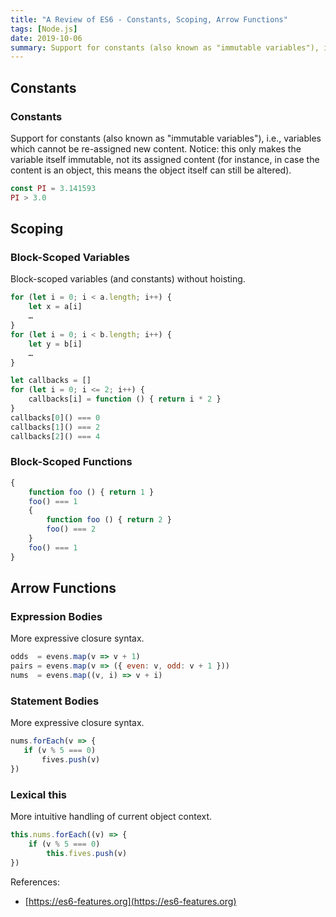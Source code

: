 ```yaml
---
title: "A Review of ES6 - Constants, Scoping, Arrow Functions"
tags: [Node.js]
date: 2019-10-06
summary: Support for constants (also known as "immutable variables"), i.
---
```


## Constants

### Constants

Support for constants (also known as "immutable variables"), i.e., variables which cannot
be re-assigned new content. Notice: this only makes the variable itself immutable, not its
assigned content (for instance, in case the content is an object, this means the object
itself can still be altered).

```javascript
const PI = 3.141593
PI > 3.0
```

## Scoping

### Block-Scoped Variables

Block-scoped variables (and constants) without hoisting.

```javascript
for (let i = 0; i < a.length; i++) {
    let x = a[i]
    …
}
for (let i = 0; i < b.length; i++) {
    let y = b[i]
    …
}

let callbacks = []
for (let i = 0; i <= 2; i++) {
    callbacks[i] = function () { return i * 2 }
}
callbacks[0]() === 0
callbacks[1]() === 2
callbacks[2]() === 4
```

### Block-Scoped Functions

```javascript
{
    function foo () { return 1 }
    foo() === 1
    {
        function foo () { return 2 }
        foo() === 2
    }
    foo() === 1
}
```

## Arrow Functions

### Expression Bodies

More expressive closure syntax.

```javascript
odds  = evens.map(v => v + 1)
pairs = evens.map(v => ({ even: v, odd: v + 1 }))
nums  = evens.map((v, i) => v + i)
```

### Statement Bodies

More expressive closure syntax.

```javascript
nums.forEach(v => {
   if (v % 5 === 0)
       fives.push(v)
})
```

### Lexical this

More intuitive handling of current object context.

```javascript
this.nums.forEach((v) => {
    if (v % 5 === 0)
        this.fives.push(v)
})
```

References:

- [https://es6-features.org](https://es6-features.org)
